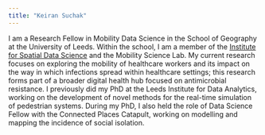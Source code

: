 ```yaml
---
title: "Keiran Suchak"
---
```


I am a Research Fellow in Mobility Data Science in the School of Geography at
the University of Leeds.
Within the school, I am a member of the 
[Institute for Spatial Data Science](https://environment.leeds.ac.uk/geography-research-institute-spatial-data-science/) and the Mobility Science Lab.
My current research focuses on exploring the mobility of healthcare workers and
its impact on the way in which infections spread within healthcare settings;
this research forms part of a broader digital health hub focused on
antimicrobial resistance.
I previously did my PhD at the Leeds Institute for Data Analytics, working on
the development of novel methods for the real-time simulation of pedestrian
systems.
During my PhD, I also held the role of Data Science Fellow with the Connected
Places Catapult, working on modelling and mapping the incidence of social
isolation.

